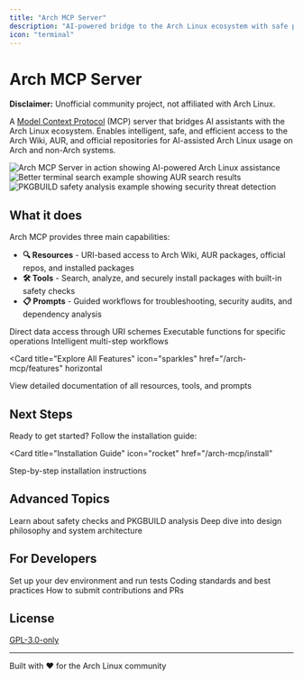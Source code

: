 ```yaml
---
title: "Arch MCP Server"
description: "AI-powered bridge to the Arch Linux ecosystem with safe package management and security-first workflows"
icon: "terminal"
---
```


# Arch MCP Server

**Disclaimer:** Unofficial community project, not affiliated with Arch Linux.

A [Model Context Protocol](https://modelcontextprotocol.io/) (MCP) server that bridges AI assistants with the Arch Linux ecosystem. Enables intelligent, safe, and efficient access to the Arch Wiki, AUR, and official repositories for AI-assisted Arch Linux usage on Arch and non-Arch systems.

<Columns cols={3}>
  <Frame caption="AI-powered assistance for Arch Linux tasks through the MCP protocol">
    <img 
      src="/images/examples/wifi-troubleshooting.png" 
      alt="Arch MCP Server in action showing AI-powered Arch Linux assistance" 
      style={{ borderRadius: '0.5rem' }}
    />
  </Frame>

  <Frame caption="Example of finding better terminal alternatives">
    <img 
      src="/images/examples/better-terminal.png" 
      alt="Better terminal search example showing AUR search results" 
      style={{ borderRadius: '0.5rem' }}
    />
  </Frame>

  <Frame caption="Example of PKGBUILD safety analysis">
    <img 
      src="/images/examples/analyze_pkgbuild_safety.png" 
      alt="PKGBUILD safety analysis example showing security threat detection" 
      style={{ borderRadius: '0.5rem' }}
    />
  </Frame>
</Columns>

## What it does

Arch MCP provides three main capabilities:

- **🔍 Resources** - URI-based access to Arch Wiki, AUR packages, official repos, and installed packages
- **🛠️ Tools** - Search, analyze, and securely install packages with built-in safety checks  
- **📋 Prompts** - Guided workflows for troubleshooting, security audits, and dependency analysis

<CardGroup cols={3}>
  <Card
    title="Resources"
    icon="folder-open"
    href="/arch-mcp/resources"
  >
    Direct data access through URI schemes
  </Card>
  <Card
    title="Tools"
    icon="wrench"
    href="/arch-mcp/tools"
  >
    Executable functions for specific operations
  </Card>
  <Card
    title="Prompts"
    icon="messages"
    href="/arch-mcp/prompts"
  >
    Intelligent multi-step workflows
  </Card>
</CardGroup>

<Card
  title="Explore All Features"
  icon="sparkles"
  href="/arch-mcp/features"
  horizontal
>
  View detailed documentation of all resources, tools, and prompts
</Card>

## Next Steps

Ready to get started? Follow the installation guide:

<Card
  title="Installation Guide"
  icon="rocket"
  href="/arch-mcp/install"
>
  Step-by-step installation instructions
</Card>

## Advanced Topics

<CardGroup cols={2}>
  <Card
    title="Security Features"
    icon="shield"
    href="/arch-mcp/secure-installation"
  >
    Learn about safety checks and PKGBUILD analysis
  </Card>
  <Card
    title="Architecture"
    icon="sitemap"
    href="/arch-mcp/architecture"
  >
    Deep dive into design philosophy and system architecture
  </Card>
</CardGroup>

## For Developers

<CardGroup cols={3}>
  <Card
    title="Development Setup"
    icon="laptop-code"
    href="/arch-mcp/development-setup"
  >
    Set up your dev environment and run tests
  </Card>
  <Card
    title="Code Standards"
    icon="code"
    href="/arch-mcp/code-standards"
  >
    Coding standards and best practices
  </Card>
  <Card
    title="Contributing Guide"
    icon="users"
    href="/arch-mcp/contributing"
  >
    How to submit contributions and PRs
  </Card>
</CardGroup>

## License

[GPL-3.0-only](https://www.gnu.org/licenses/gpl-3.0.en.html)

---

Built with ❤️ for the Arch Linux community
